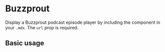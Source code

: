 

<Meta title="Components/Buzzprout" component={Buzzprout} />

# Buzzprout

Display a Buzzprout podcast episode player by including the component in your `.mdx`. The `url` prop is required.

<Props of={Buzzprout} />

## Basic usage

<Preview>
  <Buzzprout podcastId="1081172" episodeId="4728410-react-hooks" />
</Preview>


